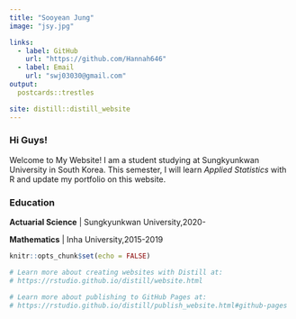 ```yaml
---
title: "Sooyean Jung"
image: "jsy.jpg"

links:
  - label: GitHub
    url: "https://github.com/Hannah646"
  - label: Email
    url: "swj03030@gmail.com"
output:
  postcards::trestles

site: distill::distill_website
---
```




### Hi Guys! 
Welcome to My Website! I am a student studying at Sungkyunkwan University in South Korea.
This semester, I will learn *Applied Statistics* with R and update my portfolio on this website.



### Education
   **Actuarial Science** | Sungkyunkwan University,2020-
   
   **Mathematics** | Inha University,2015-2019


```r
knitr::opts_chunk$set(echo = FALSE)

# Learn more about creating websites with Distill at:
# https://rstudio.github.io/distill/website.html

# Learn more about publishing to GitHub Pages at:
# https://rstudio.github.io/distill/publish_website.html#github-pages

```

